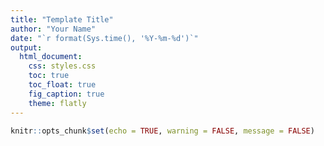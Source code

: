 ```yaml
---
title: "Template Title"
author: "Your Name"
date: "`r format(Sys.time(), '%Y-%m-%d')`"
output:
  html_document:
    css: styles.css
    toc: true
    toc_float: true
    fig_caption: true
    theme: flatly
---
```


```r
knitr::opts_chunk$set(echo = TRUE, warning = FALSE, message = FALSE)
```

